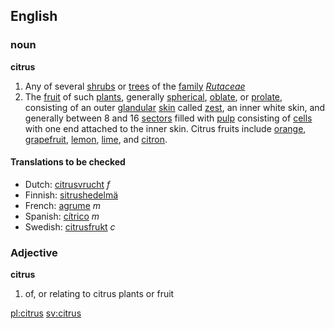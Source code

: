 ==English==
===noun===
'''citrus'''
{{wikipedia}}
#Any of several [[shrub]]s or [[tree]]s of the [[family]] ''[[Rutaceae]]''
#The [[fruit]] of such [[plant]]s, generally [[spherical]], [[oblate]], or [[prolate]], consisting of an outer [[glandular]] [[skin]] called [[zest]], an inner white skin, and generally between 8 and 16 [[sector]]s filled with [[pulp]] consisting of [[cell]]s with one end attached to the inner skin. Citrus fruits include [[orange]], [[grapefruit]], [[lemon]], [[lime]], and [[citron]].

====Translations to be checked====
*Dutch: [[citrusvrucht]] ''f''
*Finnish: [[sitrushedelmä]]
*French: [[agrume]] ''m''
*Spanish: [[cítrico]] ''m''
*Swedish: [[citrusfrukt]] ''c''

===Adjective===
'''citrus'''
#of, or relating to citrus plants or fruit

[[pl:citrus]]
[[sv:citrus]]